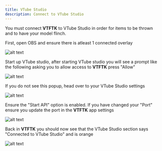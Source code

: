 ```yaml
---
title: VTube Studio
description: Connect to VTube Studio
---
```




You must connect **VTFTK** to VTube Studio in order for items to be thrown and to have your model flinch.

First, open OBS and ensure there is atleast 1 connected overlay

![alt text](./images/vtube-studio/image.png)

Start up VTube studio, after starting VTube studio you will see a prompt like the following asking you to allow access to **VTFTK** press "Allow"

![alt text](./images/vtube-studio/image-1.png)



<Aside>
    If you do not see this popup, head over to your VTube Studio settings

![alt text](./images/vtube-studio/image-3.png)

Ensure the "Start API" option is enabled. If you have changed your "Port" ensure you update the port in the **VTFTK** app settings

![alt text](./images/vtube-studio/image-4.png)

</Aside>




Back in **VTFTK** you should now see that the VTube Studio section says "Connected to VTube Studio" and is orange

![alt text](./images/vtube-studio/image-2.png)